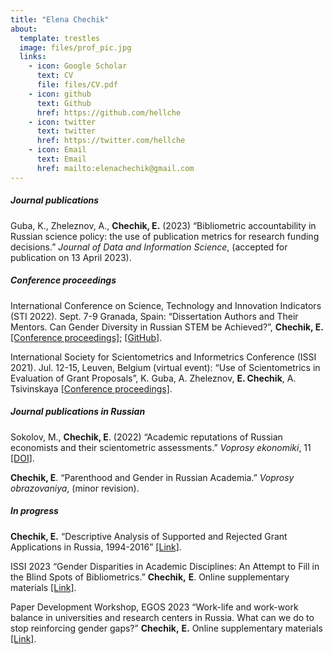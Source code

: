 ```yaml
---
title: "Elena Chechik"
about:
  template: trestles
  image: files/prof_pic.jpg
  links:
    - icon: Google Scholar
      text: CV
      file: files/CV.pdf
    - icon: github
      text: Github
      href: https://github.com/hellche
    - icon: twitter
      text: twitter
      href: https://twitter.com/hellche
    - icon: Email
      text: Email
      href: mailto:elenachechik@gmail.com
---
```


##### Journal publications

Guba, K., Zheleznov, A., **Chechik, E.** (2023) "Bibliometric accountability in Russian science policy: the use of publication metrics for research funding decisions." *Journal of Data and Information Science*, (accepted for publication on 13 April 2023).

##### Conference proceedings

International Conference on Science, Technology and Innovation Indicators (STI 2022). Sept. 7-9 Granada, Spain: "Dissertation Authors and Their Mentors. Can Gender Diversity in Russian STEM be Achieved?", **Chechik, E.** [\[Conference proceedings\]](https://zenodo.org/record/6956906#.ZAJ8nexBw-R); [\[GitHub\]](https://github.com/hellche/stem_sti).

International Society for Scientometrics and Informetrics Conference (ISSI 2021). Jul. 12-15, Leuven, Belgium (virtual event): "Use of Scientometrics in Evaluation of Grant Proposals", K. Guba, A. Zheleznov, **E. Chechik**, A. Tsivinskaya [\[Conference proceedings\]](https://www.issi-society.org/publications/issi-conference-proceedings/proceedings-of-issi-2021/).

##### Journal publications in Russian

Sokolov, M., **Chechik, E**. (2022) "Academic reputations of Russian economists and their scientometric assessments." *Voprosy ekonomiki*, 11 [\[DOI\]](https://doi.org/10.32609/0042-8736-2022-11-117-135).

**Chechik, E**. "Parenthood and Gender in Russian Academia." *Voprosy obrazovaniya*, (minor revision).

##### In progress

**Chechik, E.** "Descriptive Analysis of Supported and Rejected Grant Applications in Russia, 1994-2016" [\[Link\]](https://hellche.github.io/grant_applications/).

ISSI 2023 "Gender Disparities in Academic Disciplines: An Attempt to Fill in the Blind Spots of Bibliometrics." **Chechik,** **E**. Online supplementary materials [\[Link\]](https://hellche.github.io/issi2023/).

Paper Development Workshop, EGOS 2023 "Work-life and work-work balance in universities and research centers in Russia. What can we do to stop reinforcing gender gaps?" **Chechik,** **E.** Online supplementary materials [\[Link\]](https://hellche.github.io/egos2023/).

<!-- Presentations -->

<!-- wp -->
